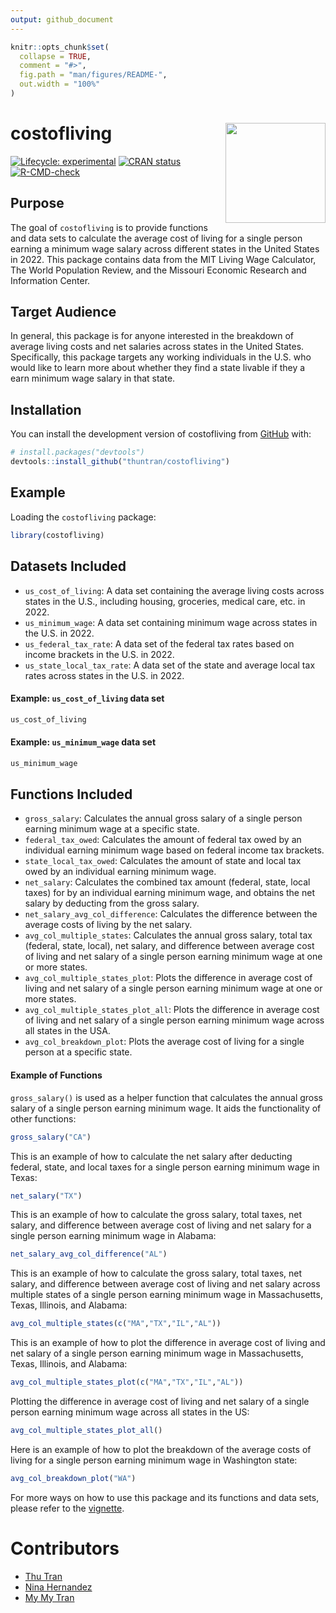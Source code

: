 ```yaml
---
output: github_document
---
```


<!-- README.md is generated from README.Rmd. Please edit that file -->

```r
knitr::opts_chunk$set(
  collapse = TRUE,
  comment = "#>",
  fig.path = "man/figures/README-",
  out.width = "100%"
)
```

# costofliving <img src='man/sticker/hexsticker.001.png' align="right" height="160"/>

<!-- badges: start -->
[![Lifecycle: experimental](https://img.shields.io/badge/lifecycle-experimental-orange.svg)](https://lifecycle.r-lib.org/articles/stages.html#experimental)
[![CRAN status](https://www.r-pkg.org/badges/version/myspotify)](https://CRAN.R-project.org/package=costofliving)
[![R-CMD-check](https://github.com/thuntran/costofliving/actions/workflows/R-CMD-check.yaml/badge.svg)](https://github.com/thuntran/costofliving/actions/workflows/R-CMD-check.yaml)
<!-- badges: end -->

## Purpose

The goal of `costofliving` is to provide functions and data sets to calculate the average cost of living for a single person earning a minimum wage salary across different states in the United States in 2022. This package contains data from the MIT Living Wage Calculator, The World Population Review, and the Missouri Economic Research and Information Center.

## Target Audience

In general, this package is for anyone interested in the breakdown of average living costs and net salaries across states in the United States. Specifically, this package targets any working individuals in the U.S. who would like to learn more about whether they find a state livable if they a earn minimum wage salary in that state. 


## Installation

You can install the development version of costofliving from [GitHub](https://github.com/) with:

``` r
# install.packages("devtools")
devtools::install_github("thuntran/costofliving")
```

## Example

Loading the `costofliving` package:

```r
library(costofliving)
```

## Datasets Included
  + `us_cost_of_living`: A data set containing the average living costs across states in the U.S., including housing, groceries, medical care, etc. in 2022. 
  + `us_minimum_wage`: A data set containing minimum wage across states in the U.S. in 2022.
  + `us_federal_tax_rate`: A data set of the federal tax rates based on income brackets in the U.S. in 2022. 
  + `us_state_local_tax_rate`: A data set of the state and average local tax rates across states in the U.S. in 2022.

#### Example: `us_cost_of_living` data set

```r
us_cost_of_living
```

#### Example: `us_minimum_wage` data set

```r
us_minimum_wage
```

## Functions Included
  + `gross_salary`: Calculates the annual gross salary of a single person earning minimum wage at a specific state.
  + `federal_tax_owed`: Calculates the amount of federal tax owed by an individual earning minimum wage based on federal income tax brackets.
  + `state_local_tax_owed`: Calculates the amount of state and local tax owed by an individual earning minimum wage.
  + `net_salary`: Calculates the combined tax amount (federal, state, local taxes) for by an individual earning minimum wage, and obtains the net salary by deducting from the gross salary.
  + `net_salary_avg_col_difference`: Calculates the difference between the average costs of living by the net salary.
  + `avg_col_multiple_states`: Calculates the annual gross salary, total tax (federal, state, local), net salary, and difference between average cost of living and net salary of a single person earning minimum wage at one or more states.
  + `avg_col_multiple_states_plot`: Plots the difference in average cost of living and net salary of a single person earning minimum wage at one or more states.
  + `avg_col_multiple_states_plot_all`: Plots the difference in average cost of living and net salary of a single person earning minimum wage across all states in the USA.
  + `avg_col_breakdown_plot`: Plots the average cost of living for a single person at a specific state.

#### Example of Functions

`gross_salary()` is used as a helper function that calculates the annual gross salary of a single person earning minimum wage. It aids the functionality of other functions:

```r
gross_salary("CA")
```

This is an example of how to calculate the net salary after deducting federal, state, and local taxes for a single person earning minimum wage in Texas:

```r
net_salary("TX")
```

This is an example of how to calculate the gross salary, total taxes, net salary, and difference between average cost of living and net salary for a single person earning minimum wage in Alabama:

```r
net_salary_avg_col_difference("AL")
```

This is an example of how to calculate the gross salary, total taxes, net salary, and difference between average cost of living and net salary across multiple states of a single person earning minimum wage in Massachusetts, Texas, Illinois, and Alabama:

```r
avg_col_multiple_states(c("MA","TX","IL","AL"))
```

This is an example of how to plot the difference in average cost of living and net salary of a single person earning minimum wage in Massachusetts, Texas, Illinois, and Alabama:

```r
avg_col_multiple_states_plot(c("MA","TX","IL","AL"))
```

Plotting the difference in average cost of living and net salary of a single person earning minimum wage across all states in the US:

```r
avg_col_multiple_states_plot_all()
```

Here is an example of how to plot the breakdown of the average costs of living for a single person earning minimum wage in Washington state:

```r
avg_col_breakdown_plot("WA")
```

For more ways on how to use this package and its functions and data sets, please refer to the [vignette](https://github.com/thuntran/costofliving/blob/main/README.Rmd).

# Contributors

- [Thu Tran](https://github.com/thuntran)
- [Nina Hernandez](http://github.com/nhernandez3)
- [My My Tran](http://github.com/puppehmama)


